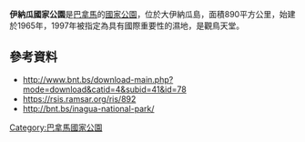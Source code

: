 {{coords|21.082|N|73.372|W|display=title}}

'''伊納瓜國家公園'''是[[巴拿馬|巴拿馬]]的[[國家公園|國家公園]]，位於大伊納瓜島，面積890平方公里，始建於1965年，1997年被指定為具有國際重要性的濕地，是觀鳥天堂。

==參考資料==
* http://www.bnt.bs/download-main.php?mode=download&catid=4&subid=41&id=78{{Dead link}}
* https://rsis.ramsar.org/ris/892 {{Wayback|url=https://rsis.ramsar.org/ris/892 |date=20200129142319 }}
* http://bnt.bs/inagua-national-park/ {{Wayback|url=http://bnt.bs/inagua-national-park/ |date=20190427171848 }}

{{Panama-geo-stub}}
[[Category:巴拿馬國家公園|Category:巴拿馬國家公園]]